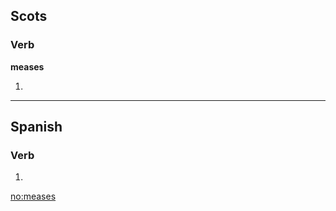 ==Scots==

===Verb===
'''meases'''

# {{third-person singular of|mease|lang=Scots}}

----

==Spanish==
 
===Verb===
{{es-verb-form|mear}}
 
# {{es-verb form of|ending=ar|mood=subjunctive|tense=imperfect|sera=se|pers=2|formal=no|number=singular|[[mear]]}}

[[no:meases]]